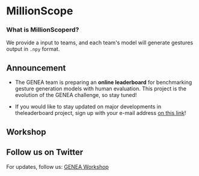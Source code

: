 
# MillionScope

### What is MillionScoperd?

We provide a input to teams, and each team's model will generate gestures output in `.npy` format.

## Announcement

- The GENEA team is preparing an **online leaderboard** for benchmarking
  gesture generation models with human evaluation. This project is the evolution
  of the GENEA challenge, so stay tuned!

- If you would like to stay updated on major developments in theleaderboard project, sign up with your e-mail address [on this link](https://docs.google.com/forms/d/e/1FAIpQLSeiWKocndyCbUCBXF0vOBeX35AmiMufgX9r4oJQZ95PtHWsHg/viewform)!

## Workshop

## Follow us on Twitter

For updates, follow us: [GENEA Workshop](https://twitter.com/millionscope)

